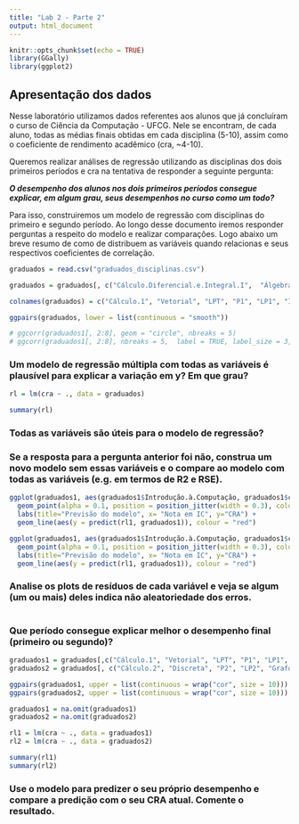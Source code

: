 ```yaml
---
title: "Lab 2 - Parte 2"
output: html_document
---
```


```r
knitr::opts_chunk$set(echo = TRUE)
library(GGally)
library(ggplot2)
```
## Apresentação dos dados

Nesse laboratório utilizamos dados referentes aos alunos que já concluíram o curso de Ciência da Computação - UFCG. Nele se encontram, de cada aluno, todas as médias finais obtidas em cada disciplina (5-10), assim como o coeficiente de rendimento acadêmico (cra, ~4-10).

Queremos realizar análises de regressão utilizando as disciplinas dos dois primeiros períodos e cra na tentativa de responder a seguinte pergunta:

  ***O desempenho dos alunos nos dois primeiros períodos consegue explicar, em algum grau, seus desempenhos no curso como um todo?***

Para isso, construiremos um modelo de regressão com disciplinas do primeiro e segundo período. Ao longo desse documento iremos responder perguntas a respeito do modelo e realizar comparações. Logo abaixo um breve resumo de como de distribuem as variáveis quando relacionas e seus respectivos coeficientes de correlação.


```r
graduados = read.csv("graduados_disciplinas.csv")

graduados = graduados[, c("Cálculo.Diferencial.e.Integral.I",  "Álgebra.Vetorial.e.Geometria.Analítica", "Leitura.e.Produção.de.Textos", "Programação.I", "Laboratório.de.Programação.I", "Introdução.à.Computação", "Cálculo.Diferencial.e.Integral.II", "Matemática.Discreta", "Programação.II", "Laboratório.de.Programação.II", "Teoria.dos.Grafos", "Fundamentos.de.Física.Clássica", "cra")]

colnames(graduados) = c("Cálculo.1", "Vetorial", "LPT", "P1", "LP1", "IC", "Cálculo.2", "Discreta", "P2", "LP2", "Grafos", "Física.3", "cra")

ggpairs(graduados, lower = list(continuous = "smooth"))
```
```r
# ggcorr(graduados1[, 2:8], geom = "circle", nbreaks = 5)
# ggcorr(graduados1[, 2:8], nbreaks = 5,  label = TRUE, label_size = 3, label_round = 2, label_alpha = TRUE)

```
### Um modelo de regressão múltipla com todas as variáveis é plausível para explicar a variação em y? Em que grau?
```r
rl = lm(cra ~ ., data = graduados)

summary(rl)
```
### Todas as variáveis são úteis para o modelo de regressão?

### Se a resposta para a pergunta anterior foi não, construa um novo modelo sem essas variáveis e o compare ao modelo com todas as variáveis (e.g. em termos de R2 e RSE).
```r

ggplot(graduados1, aes(graduados1$Introdução.à.Computação, graduados1$cra)) +  
  geom_point(alpha = 0.1, position = position_jitter(width = 0.3), color="purple4") + 
  labs(title="Previsão do modelo", x= "Nota em IC", y="CRA") +  
  geom_line(aes(y = predict(rl1, graduados1)), colour = "red")

ggplot(graduados1, aes(graduados1$Introdução.à.Computação, graduados1$cra)) +  
  geom_point(alpha = 0.1, position = position_jitter(width = 0.3), color="purple4") + 
  labs(title="Previsão do modelo", x= "Nota em IC", y="CRA") +  
  geom_line(aes(y = predict(rl1, graduados1)), colour = "red")

```
### Analise os plots de resíduos de cada variável e veja se algum (um ou mais) deles indica não aleatoriedade dos erros.

```r

```
### Que período consegue explicar melhor o desempenho final (primeiro ou segundo)?

```r
graduados1 = graduados[,c("Cálculo.1", "Vetorial", "LPT", "P1", "LP1", "IC", "cra")]
graduados2 = graduados[, c("Cálculo.2", "Discreta", "P2", "LP2", "Grafos", "Física.3", "cra")]

ggpairs(graduados1, upper = list(continuous = wrap("cor", size = 10)))
ggpairs(graduados2, upper = list(continuous = wrap("cor", size = 10))) 

graduados1 = na.omit(graduados1)
graduados2 = na.omit(graduados2)

rl1 = lm(cra ~ ., data = graduados1)
rl2 = lm(cra ~ ., data = graduados2)

summary(rl1)
summary(rl2)
```

### Use o modelo para predizer o seu próprio desempenho e compare a predição com o seu CRA atual. Comente o resultado.